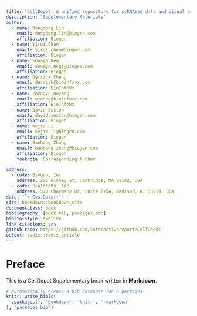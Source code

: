 ```yaml
--- 
title: "CellDepot: A unified repository for scRNAseq data and visual exploration "
description: "Supplementary Materials"
author:
  - name: Dongdong Lin
    email: dongdong.lin@biogen.com
    affiliation: Biogen
  - name: Yirui Chen
    email: yirui.chen@biogen.com
    affiliation: Biogen
  - name: Soumya Negi
    email: soumya.negi@biogen.com
    affiliation: Biogen
  - name: Derrick Cheng
    email: derrick@bioinforx.com
    affiliation: BioInfoRx
  - name: Zhengyu Ouyang
    email: oyoung@bioinforx.com
    affiliation: BioInfoRx
  - name: David Sexton
    email: david.sexton@biogen.com
    affiliation: Biogen
  - name: Kejie Li
    email: kejie.li@biogen.com
    affiliation: Biogen
  - name: Baohong Zhang
    email: baohong.zhang@biogen.com
    affiliation: Biogen
    footnote: Corresponding Author

address:
  - code: Biogen, Inc
    address: 225 Binney St, Cambridge, MA 02142, USA
  - code: BioInfoRx, Inc
    address: 510 Charmany Dr, Suite 275A, Madison, WI 53719, USA
date: "`r Sys.Date()`"
site: bookdown::bookdown_site
documentclass: book
bibliography: [book.bib, packages.bib]
biblio-style: apalike
link-citations: yes
github-repo: https://github.com/interactivereport/CellDepot
output: radix::radix_article
---
```

# Preface

This is a CellDepot Supplementary book written in **Markdown**.


```r
# automatically create a bib database for R packages
knitr::write_bib(c(
  .packages(), 'bookdown', 'knitr', 'rmarkdown'
), 'packages.bib')
```
